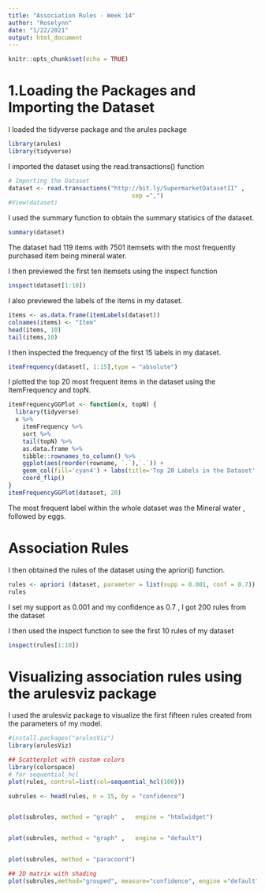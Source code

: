 ---
title: "Association Rules - Week 14"
author: "Roselynn"
date: "1/22/2021"
output: html_document
---

```{r setup, include=FALSE}
knitr::opts_chunk$set(echo = TRUE)
```

# 1.Loading the Packages and Importing the Dataset

I loaded the tidyverse package and the arules package

```{r}

library(arules)
library(tidyverse)

```

I imported the dataset using the read.transactions() function

```{r}

# Importing the Dataset
dataset <- read.transactions("http://bit.ly/SupermarketDatasetII" ,  
                                   sep =",")
#View(dataset)
```

I used the summary function to obtain the summary statisics of the dataset.

```{r}

summary(dataset)

```
The dataset had 119 items with 7501 itemsets with the most frequently purchased item being mineral water.


I then previewed the first ten itemsets using the inspect function

```{r}
inspect(dataset[1:10])

```


I also previewed the labels of the items in my dataset.

```{r}

items <- as.data.frame(itemLabels(dataset))
colnames(items) <- "Item"
head(items, 10)    
tail(items,10)
```


I then inspected the frequency of the first 15 labels in my dataset.

```{r}

itemFrequency(dataset[, 1:15],type = "absolute")

``` 

I plotted the top 20 most frequent items in the dataset using the ItemFrequency and topN.

```{r}

itemFrequencyGGPlot <- function(x, topN) {
  library(tidyverse)
  x %>%
    itemFrequency %>%
    sort %>%
    tail(topN) %>%
    as.data.frame %>%
    tibble::rownames_to_column() %>%
    ggplot(aes(reorder(rowname, `.`),`.`)) + 
    geom_col(fill='cyan4') + labs(title='Top 20 Labels in the Dataset' , y  = "Frequency" , x = 'Items')+
    coord_flip()
}  
itemFrequencyGGPlot(dataset, 20)

```

The most frequent label within the whole dataset was the Mineral water , followed by eggs.


# Association Rules

I then obtained the rules of the dataset using the apriori()  function.

```{r}

rules <- apriori (dataset, parameter = list(supp = 0.001, conf = 0.7))
rules

```

I set my support as 0.001 and my confidence as 0.7 , I got 200 rules from the dataset 

I then used the inspect function to see the first 10 rules of my dataset

```{r}
inspect(rules[1:10])

```

# Visualizing association rules using the arulesviz package

I used the arulesviz package to visualize the first fifteen rules created from the parameters of my model.

```{r}
#install.packages("arulesViz")
library(arulesViz)

```


```{r}

## Scatterplot with custom colors
library(colorspace) 
# for sequential_hcl
plot(rules, control=list(col=sequential_hcl(100)))

```


```{r , fig.width=10,fig.height=10}

subrules <- head(rules, n = 15, by = "confidence")


plot(subrules, method = "graph" ,   engine = "htmlwidget")


plot(subrules, method = "graph" ,   engine = "default")


plot(subrules, method = "paracoord")

```



```{r , fig.width=10,fig.height=10}



## 2D matrix with shading
plot(subrules,method="grouped", measure="confidence", engine ="default" )


```


